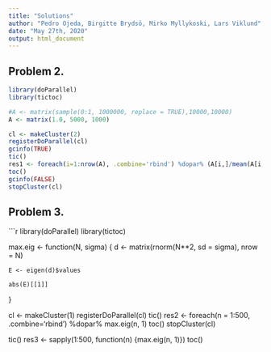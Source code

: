 ```yaml
---
title: "Solutions"
author: "Pedro Ojeda, Birgitte Brydsö, Mirko Myllykoski, Lars Viklund"
date: "May 27th, 2020"
output: html_document
---
```




## Problem 2.


```r
library(doParallel)
library(tictoc)

#A <- matrix(sample(0:1, 1000000, replace = TRUE),10000,10000)
A <- matrix(1.0, 5000, 1000)

cl <- makeCluster(2)
registerDoParallel(cl)
gcinfo(TRUE)
tic()
res1 <- foreach(i=1:nrow(A), .combine='rbind') %dopar% (A[i,]/mean(A[i,])) 
toc()
gcinfo(FALSE)
stopCluster(cl)
```

## Problem 3.

```r
library(doParallel)
library(tictoc)

max.eig <- function(N, sigma) {
    d <- matrix(rnorm(N**2, sd = sigma), nrow = N)

    E <- eigen(d)$values
    
    abs(E)[[1]]
}


cl <- makeCluster(1)
registerDoParallel(cl)
tic()
res2 <- foreach(n = 1:500, .combine='rbind') %dopar% max.eig(n, 1)
toc()
stopCluster(cl)

tic()
res3 <- sapply(1:500, function(n) {max.eig(n, 1)})
toc()